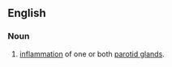 ==English==

===Noun===
{{en-noun|parotitises}} 
{{wikipedia}}

# [[Inflammation|inflammation]] of one or both [[parotid gland]]s.
